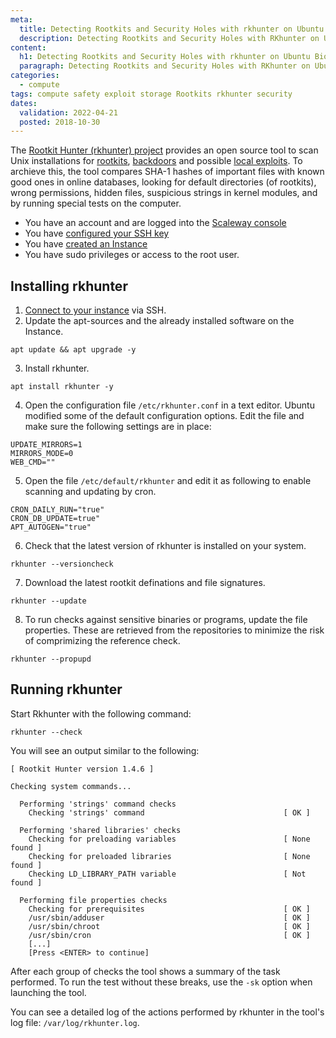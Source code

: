 ```yaml
---
meta:
  title: Detecting Rootkits and Security Holes with rkhunter on Ubuntu Bionic
  description: Detecting Rootkits and Security Holes with RKhunter on Ubuntu Bionic Beaver (18.04)
content:
  h1: Detecting Rootkits and Security Holes with rkhunter on Ubuntu Bionic
  paragraph: Detecting Rootkits and Security Holes with RKhunter on Ubuntu Bionic Beaver (18.04)
categories:
  - compute
tags: compute safety exploit storage Rootkits rkhunter security
dates:
  validation: 2022-04-21
  posted: 2018-10-30
---
```


The [Rootkit Hunter (rkhunter) project](http://rkhunter.sourceforge.net/) provides an open source tool to scan Unix installations for [rootkits](https://en.wikipedia.org/wiki/Rootkit), [backdoors](<https://en.wikipedia.org/wiki/Backdoor_(computing)>) and possible [local exploits](<https://en.wikipedia.org/wiki/Exploit_(computer_security)>). To archieve this, the tool compares SHA-1 hashes of important files with known good ones in online databases, looking for default directories (of rootkits), wrong permissions, hidden files, suspicious strings in kernel modules, and by running special tests on the computer.

<Message type="requirement">

  - You have an account and are logged into the [Scaleway console](https://console.scaleway.com)
  - You have [configured your SSH key](/console/my-project/how-to/create-ssh-key)
  -  You have [created an Instance](/compute/instances/how-to/create-an-instance)
  - You have sudo privileges or access to the root user.

</Message>

## Installing rkhunter

1. [Connect to your instance](/compute/instances/how-to/connect-to-instance/) via SSH.
2. Update the apt-sources and the already installed software on the Instance.

  ```
  apt update && apt upgrade -y
  ```
3. Install rkhunter.

  ```
  apt install rkhunter -y
  ```
4. Open the configuration file `/etc/rkhunter.conf` in a text editor. Ubuntu modified some of the default configuration options. Edit the file and make sure the following settings are in place:

  ```
  UPDATE_MIRRORS=1
  MIRRORS_MODE=0
  WEB_CMD=""
  ```
5. Open the file `/etc/default/rkhunter` and edit it as following to enable scanning and updating by cron.

  ```
  CRON_DAILY_RUN="true"
  CRON_DB_UPDATE=true"
  APT_AUTOGEN="true"
  ```
6. Check that the latest version of rkhunter is installed on your system.

  ```
  rkhunter --versioncheck
  ```
7. Download the latest rootkit definations and file signatures.

  ```
  rkhunter --update
  ```
8. To run checks against sensitive binaries or programs, update the file properties. These are retrieved from the repositories to minimize the risk of comprimizing the reference check.

  ```
  rkhunter --propupd
  ```

## Running rkhunter

Start Rkhunter with the following command:

```
rkhunter --check
```
You will see an output similar to the following:

```
[ Rootkit Hunter version 1.4.6 ]

Checking system commands...

  Performing 'strings' command checks
    Checking 'strings' command                               [ OK ]

  Performing 'shared libraries' checks
    Checking for preloading variables                        [ None found ]
    Checking for preloaded libraries                         [ None found ]
    Checking LD_LIBRARY_PATH variable                        [ Not found ]

  Performing file properties checks
    Checking for prerequisites                               [ OK ]
    /usr/sbin/adduser                                        [ OK ]
    /usr/sbin/chroot                                         [ OK ]
    /usr/sbin/cron                                           [ OK ]
    [...]
    [Press <ENTER> to continue]
```

After each group of checks the tool shows a summary of the task performed. To run the test without these breaks, use the `-sk` option when launching the tool.

You can see a detailed log of the actions performed by rkhunter in the tool's log file: `/var/log/rkhunter.log`.
